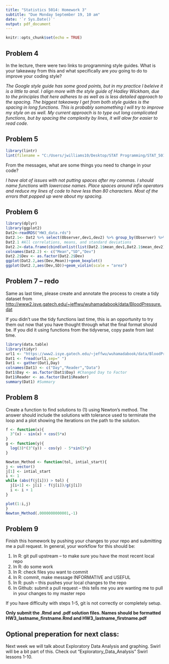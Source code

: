 ```yaml
---
title: "Statistics 5014: Homework 3"
subtitle: "Due Monday September 19, 10 am"
date: '`r Sys.Date()`'
output: pdf_document
---
```


```r
knitr::opts_chunk$set(echo = TRUE)
```

## Problem 4

In the lecture, there were two links to programming style guides.  What is your takeaway from this and what specifically are _you_ going to do to improve your coding style?  

*The Google style guide has some good points, but in my practice I beleive it is a little to anal. I align more with the style guide of Hadley Wickham, due to the principles that here adheres to as well as is less detailed approach to the spacing. The biggest takeaway I get from both style guides is the spacing in long functions. This is probably somomething I will try to improve my style on as well. My current approach is to type out long complicated functions, but by spacing the complexity by lines, it will alow for easier to read code.*


## Problem 5

```r
library(lintr)
lint(filename = "C:/Users/jwilliams10/Desktop/STAT Programming/STAT_5015_homework/HW2.Rmd")
```

From the messages, what are some things you need to change in your code?

*I have alot of issues with not putting spaces after my commas. I should name functions with lowercase names. Place spaces around infix operators and reduce my lines of code to have less than 80 characters. Most of the errors that popped up were about my spacing.*

## Problem 6

```r
library(dplyr)
library(ggplot2)
Dat2<-readRDS("HW3_data.rds")
Dat2.1<- Dat2 %>% select(Observer,dev1,dev2) %>% group_by(Observer) %>% summarise(mean_dev1 = mean(dev1),mean_dev2 = mean(dev2),sd_dev1 = sd(dev1), sd_dev2 = sd(dev2),cordevs =cor(dev1,dev2))
Dat2.1 #All correlations, means, and standard deviations
Dat2.2<-data.frame(cbind(unlist(list(Dat2.1$mean_dev1,Dat2.1$mean_dev2)),unlist(list(Dat2.1$sd_dev1,Dat2.1$sd_dev2)),rep(c(1,2),each=13)))
colnames(Dat2.2) <- c("Mean","SD","Dev")
Dat2.2$Dev <- as.factor(Dat2.2$Dev)
ggplot(Dat2.2,aes(Dev,Mean))+geom_boxplot()
ggplot(Dat2.2,aes(Dev,SD))+geom_violin(scale = "area")
```

## Problem 7 -- redo

Same as last time, please create and annotate the process to create a tidy dataset from <http://www2.isye.gatech.edu/~jeffwu/wuhamadabook/data/BloodPressure.dat>

If you didn't use the tidy functions last time, this is an opportunity to try them out now that you have thought through what the final format should be.  If you did it using functions from the tidyverse, copy paste from last time.

```r
library(data.table)
library(tidyr)
url1 <- "https://www2.isye.gatech.edu/~jeffwu/wuhamadabook/data/BloodPressure.dat"
Dat1 <- fread(url1,sep=" ")
Dat1 <- gather(Dat1,Day)
colnames(Dat1) <- c("Day","Reader","Data")
Dat1$Day <- as.factor(Dat1$Day) #Changed Day to Factor
Dat1$Reader <- as.factor(Dat1$Reader)
summary(Dat1) #Summary
```


## Problem 8

Create a function to find solutions to (1) using Newton's method.  The answer should include the solutions with tolerance used to terminate the loop and a plot showing the iterations on the path to the solution.

```r
f <- function(x){
  3^(x) - sin(x) + cos(5*x)
}
g <- function(y){
  log(3)*(3^(y)) - cos(y) - 5*sin(5*y)
}

Newton_Method <- function(tol, intial_start){
j <- vector()
j[1] <- intial_start
i <- 1
while (abs(f(j[i])) > tol) {
  j[i+1] <- j[i] - f(j[i])/g(j[i])
  i <- i + 1
}

plot(1:i,j)
}
Newton_Method(.0000000000001,-1)
```


\begin{equation}
f(x) = 3^x - sin(x) + cos(5x)
\end{equation}

## Problem 9

Finish this homework by pushing your changes to your repo and submitting me a pull request.  In general, your workflow for this should be:  

1. In R: git pull upstream  -- to make sure you have the most recent local repo  
2. In R: do some work  
3. In R: check files you want to commit  
4. In R: commit, make message INFORMATIVE and USEFUL  
5. In R: push -- this pushes your local changes to the repo  
6. In Github: submit a pull request -- this tells me you are wanting me to pull in your changes to my master repo

If you have difficulty with steps 1-5, git is not correctly or completely setup.

**Only submit the .Rmd and .pdf solution files.  Names should be formatted HW3_lastname_firstname.Rmd and HW3_lastname_firstname.pdf**

## Optional preperation for next class:  

Next week we will talk about Exploratory Data Analysis and graphing.  Swirl will be a bit part of this.  Check out "Exploratory_Data_Analysis" Swirl lessons 1-10.






